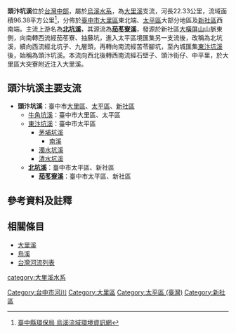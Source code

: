 {{Infobox river
| river_name = 頭汴坑溪
| image_name = Toubiankeng River Bike path.JPG
| image_size = 300px
| caption =  太平區頭汴坑溪與頭汴坑溪堤頂自行車道
| origin = [[北坑溪|北坑溪]]<br />[[東汴坑溪|東汴坑溪]]
| mouth = 大突寮
| progression = [[大里溪|大里溪]]
| basin_countries = {{ROC}}
| location =  [[臺中市|臺中市]][[大里區|大里區]]、[[太平區_(臺中市)|太平區]]、[[新社區|新社區]]
| length = {{convert|22.33|km|0|}}
| elevation = 
| mouth_elevation = 
| discharge = 
| watershed = {{convert|96.38|km2|0|}}
}}

'''頭汴坑溪'''位於[[台灣中部|台灣中部]]，屬於[[烏溪|烏溪]][[水系|水系]]，為[[大里溪|大里溪]]支流，河長22.33公里，流域面積96.38平方公里<ref>[http://bumf.teepb.gov.tw/river/link1-22.html 臺中縣環保局 烏溪流域環境資訊網]{{dead link|date=十一月 2017 |bot=InternetArchiveBot }}</ref>，分佈於[[臺中市|臺中市]][[大里區|大里區]]東北端、[[太平區_(臺中市)|太平區]]大部分地區及[[新社區|新社區]]西南端。主流上游名為'''[[北坑溪_(臺中縣大里市)|北坑溪]]'''，其源流為'''[[茄苳寮溪|茄苳寮溪]]'''，發源於新社區[[大橫屏山|大橫屏山]]山脈東側，向南轉西流經茄苳寮、抽藤坑，進入太平區境匯集另一支流後，改稱為北坑溪，續向西流經北坑子、九層頭，再轉向南流經苦苓腳坑，至內城匯集[[東汴坑溪|東汴坑溪]]後，始稱為頭汴坑溪。本流向西北後轉西南流經石壁子、頭汴街仔、中平里，於大里區大突寮附近注入大里溪。

==頭汴坑溪主要支流==
*'''頭汴坑溪'''：臺中市[[大里區|大里區]]、[[太平區_(臺中市)|太平區]]、[[新社區|新社區]]
**[[牛角坑溪|牛角坑溪]]：臺中市大里區、太平區
**[[東汴坑溪|東汴坑溪]]：臺中市太平區
***[[茅埔坑溪|茅埔坑溪]]
****[[南溪_(臺中縣)|南溪]]
***[[濁水坑溪|濁水坑溪]]
***[[清水坑溪|清水坑溪]]
**'''[[北坑溪|北坑溪]]'''：臺中市太平區、新社區
***'''[[茄苳寮溪|茄苳寮溪]]'''：臺中市太平區、新社區

==參考資料及註釋==
<div class="references-small">
<references />
</div>

==相關條目==
*[[大里溪|大里溪]]
*[[烏溪|烏溪]]
*[[台灣河流列表|台灣河流列表]]

{{烏溪}}
[[category:大里溪水系|category:大里溪水系]]
[[Category:台中市河川|Category:台中市河川]]
[[Category:大里區|Category:大里區]]
[[Category:太平區_(臺灣)|Category:太平區 (臺灣)]]
[[Category:新社區|Category:新社區]]